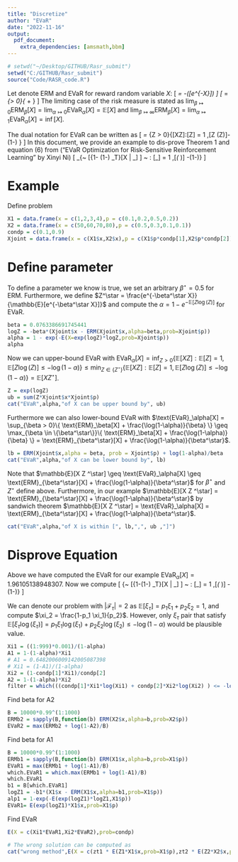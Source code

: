 ```yaml
---
title: "Discretize"
author: "EVaR"
date: "2022-11-16"
output: 
  pdf_document:
    extra_dependencies: [amsmath,bbm]
---
```


```r
# setwd("~/Desktop/GITHUB/Rasr_submit")
setwd("C:/GITHUB/Rasr_submit")
source("Code/RASR_code.R")
```

Let denote ERM and EVaR for reward random variable $X$:
\[
\text{ERM}_\beta[X] = -\frac{1}{\beta}\log(\mathbb{E}[e^{-\beta X}])
\]
\[
\text{EVaR}_\alpha[X] = \sup_{\beta > 0}\{ \text{ERM}_\beta[X] + \frac{\log(1-\alpha)}{\beta} \}
\]
The limiting case of the risk measure is stated as
$\lim_{\beta \mapsto 0} \text{ERM}_\beta[X] = \lim_{\alpha \mapsto 0} \text{EVaR}_\alpha[X] = \mathbb{E}[X]$
and 
$\lim_{\beta \mapsto \infty} \text{ERM}_\beta[X] = \lim_{\alpha \mapsto 1} \text{EVaR}_\alpha[X] = \inf[X]$.

The dual notation for EVaR can be written as 
\[
\text{EVaR}_\alpha[X] = \inf_{Z > 0}\{\mathbb{E}[XZ]:\mathbb{E}[Z] = 1 ,\mathbb{E}[Z \log(Z)]\leq -\log(1-\alpha) \}
\]
In this document, we provide an example to dis-prove Theorem 1 and equation (6) from ("EVaR Optimization for Risk-Sensitive
Reinforcement Learning" by Xinyi Ni)
\[
\text{EVaR}_\alpha[X] \neq \inf \{~ \mathbb{E}[\xi_\tau \cdot \text{EVaR}_{1- 
(1-\alpha) \xi_T}[X | \mathcal{F}_\tau] ] ~ : \mathbb{E}[\xi_\tau] = 1 ,\mathbb{E}[\xi_\tau \log( \xi_\tau )] \leq -\log(1-\alpha)\} 
\]

# Example

Define problem
```r
X1 = data.frame(x = c(1,2,3,4),p = c(0.1,0.2,0.5,0.2))
X2 = data.frame(x = c(50,60,70,80),p = c(0.5,0.3,0.1,0.1))
condp = c(0.1,0.9)
Xjoint = data.frame(x = c(X1$x,X2$x),p = c(X1$p*condp[1],X2$p*condp[2]))
```


# Define parameter

To define a parameter we know is true, we set an arbitrary $\beta^\star = 0.5$ for ERM. Furthermore, we define $Z^\star = \frac{e^{-\beta^\star X}}{\mathbb{E}[e^{-\beta^\star X}]}$ and compute the $\alpha = 1 - e^{-\mathbb{E}[Z \log(Z)]}$ for EVaR.
```r
beta = 0.0763386691745441
logZ = -beta*(Xjoint$x - ERM(Xjoint$x,alpha=beta,prob=Xjoint$p))
alpha = 1 - exp(-E(X=exp(logZ)*logZ,prob=Xjoint$p))
alpha
```

Now we can upper-bound EVaR with $\text{EVaR}_\alpha[X] = \inf_{Z > 0}\{\mathbb{E}[XZ]:\mathbb{E}[Z] = 1 ,\mathbb{E}[Z \log(Z)]\leq -\log(1-\alpha) \} \leq \min_{Z \in \{Z ^\star\}}\{\mathbb{E}[XZ]:\mathbb{E}[Z] = 1 ,\mathbb{E}[Z \log(Z)]\leq -\log(1-\alpha) \} = \mathbb{E}[X Z ^\star]$.
```r
Z = exp(logZ)
ub = sum(Z*Xjoint$x*Xjoint$p)
cat("EVaR",alpha,"of X can be upper bound by", ub)
```

Furthermore we can also lower-bound EVaR with $\text{EVaR}_\alpha[X] = \sup_{\beta > 0}\{ \text{ERM}_\beta[X] + \frac{\log(1-\alpha)}{\beta} \} \geq \max_{\beta \in \{\beta^\star\}}\{ \text{ERM}_\beta[X] + \frac{\log(1-\alpha)}{\beta} \} = \text{ERM}_{\beta^\star}[X] + \frac{\log(1-\alpha)}{\beta^\star}$.
```r
lb = ERM(Xjoint$x,alpha = beta, prob = Xjoint$p) + log(1-alpha)/beta
cat("EVaR",alpha,"of X can be lower bound by", lb)
```

Note that $\mathbb{E}[X Z ^\star] \geq \text{EVaR}_\alpha[X] \geq \text{ERM}_{\beta^\star}[X] + \frac{\log(1-\alpha)}{\beta^\star}$ for $\beta^\star$ and $Z^\star$ define above. Furthermore, in our example $\mathbb{E}[X Z ^\star] = \text{ERM}_{\beta^\star}[X] + \frac{\log(1-\alpha)}{\beta^\star}$ by sandwich theorem $\mathbb{E}[X Z ^\star] = \text{EVaR}_\alpha[X] = \text{ERM}_{\beta^\star}[X] + \frac{\log(1-\alpha)}{\beta^\star}$.

```r
cat("EVaR",alpha,"of X is within [", lb,",", ub ,"]")
```

# Disprove Equation
Above we have computed the EVaR for our example $\text{EVaR}_\alpha[X] = 1.96105138948307$. Now we compute
\[
\inf \{~ \mathbb{E}[\xi_\tau \cdot \text{EVaR}_{1-(1-\alpha) \xi_T}[X | \mathcal{F}_\tau] ] ~ : \mathbb{E}[\xi_\tau] = 1 ,\mathbb{E}[\xi_\tau \log( \xi_\tau )] \leq -\log(1-\alpha)\} 
\]

We can denote our problem with $|\mathcal{F}_\tau| = 2$ as $\mathbb{E}[\xi_\tau]  = p_1\xi_1 + p_2 \xi_2= 1$, and compute $\xi_2 = \frac{1-p_1 \xi_1}{p_2}$. However, only $\xi_\tau$ pair that satisfy $\mathbb{E}[\xi_\tau \log( \xi_\tau )] = p_1\xi_1\log(\xi_1) + p_2 \xi_2\log(\xi_2)\leq -\log(1-\alpha)$ would be plausible value.
```r
Xi1 = ((1:999)*0.001)/(1-alpha)
A1 = 1-(1-alpha)*Xi1
# A1 = 0.6482006009142005087398
# Xi1 = (1-A1)/(1-alpha)
Xi2 = (1-condp[1]*Xi1)/condp[2]
A2 = 1-(1-alpha)*Xi2
filter = which(((condp[1]*Xi1*log(Xi1) + condp[2]*Xi2*log(Xi2) ) <= -log(1-alpha))&((1-alpha)*Xi1 <= 1)&((1-alpha)*Xi2 <= 1))
```

Find beta for A2
```r
B = 10000*0.99^(1:1000)
ERMb2 = sapply(B,function(b) ERM(X2$x,alpha=b,prob=X2$p))
EVaR2 = max(ERMb2 + log(1-A2)/B)
```

Find beta for A1
```r
B = 10000*0.99^(1:1000)
ERMb1 = sapply(B,function(b) ERM(X1$x,alpha=b,prob=X1$p))
EVaR1 = max(ERMb1 + log(1-A1)/B)
which.EVaR1 = which.max(ERMb1 + log(1-A1)/B)
which.EVaR1
b1 = B[which.EVaR1]
logZ1 = -b1*(X1$x - ERM(X1$x,alpha=b1,prob=X1$p))
alp1 = 1-exp(-E(exp(logZ1)*logZ1,X1$p))
EVaR1= E(exp(logZ1)*X1$x,prob=X1$p)
```

Find EVaR
```r
E(X = c(Xi1*EVaR1,Xi2*EVaR2),prob=condp)
```


```r
# The wrong solution can be computed as
cat("wrong method",E(X = c(zt1 * E(Z1*X1$x,prob=X1$p),zt2 * E(Z2*X2$x,prob=X2$p)),prob = condp))
```

